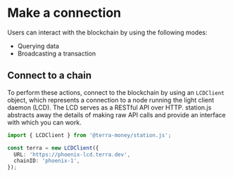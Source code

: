 # Make a connection

Users can interact with the blockchain by using the following modes:

- Querying data
- Broadcasting a transaction

## Connect to a chain

To perform these actions, connect to the blockchain by using an `LCDClient` object, which represents a connection to a node running the light client daemon (LCD). The LCD serves as a RESTful API over HTTP. station.js abstracts away the details of making raw API calls and provide an interface with which you can work.

```ts
import { LCDClient } from '@terra-money/station.js';

const terra = new LCDClient({
  URL: 'https://phoenix-lcd.terra.dev',
  chainID: 'phoenix-1',
});
```
